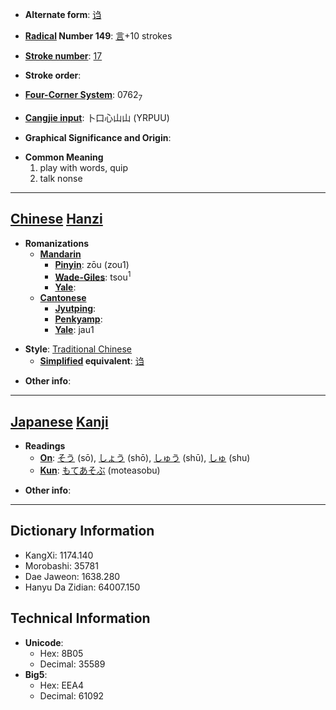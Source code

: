 * '''Alternate form''': [[诌]]

* '''[[Wiktionary:Chinese radical index| Radical]] Number 149''': [[Wiktionary:Chinese radical index 言|言]]+10 strokes

* '''[[Wiktionary:Chinese total strokes index|Stroke number]]''': [[Wiktionary:Chinese total strokes index 17|17]]

* '''Stroke order''': 

* '''[[Wiktionary:Chinese four corner index|Four-Corner System]]''': 0762<sub>7</sub>

* '''[[Wiktionary:Chinese Cangjie index|Cangjie input]]''': 卜口心山山 (YRPUU)

* '''Graphical Significance and Origin''': 

* '''Common Meaning'''
*#play with words, quip
*# talk nonse


----

== [[Chinese]] [[Hanzi]] ==

* '''Romanizations'''
** '''[[Mandarin]]'''
*** '''[[Pinyin]]''': zōu (zou1)
*** '''[[Wade-Giles]]''': tsou<sup>1</sup>
*** '''[[Yale]]''': 
** '''[[Cantonese]]'''
*** '''[[Jyutping]]''':
*** '''[[Penkyamp]]''': 
*** '''[[Yale]]''': jau1

* '''Style''': [[Traditional Chinese]] 
** '''[[Simplified Chinese|Simplified]] equivalent''': [[诌]]

* '''Other info''': 

----

== [[Japanese]] [[Kanji]] ==

* '''Readings'''
** '''[[On]]''': [[そう]] (sō), [[しょう]] (shō), [[しゅう]] (shū), [[しゅ]] (shu)
** '''[[Kun]]''': [[もてあそぶ]] (moteasobu)

* '''Other info''':  

----

== Dictionary Information ==

* KangXi: 1174.140
* Morobashi: 35781
* Dae Jaweon: 1638.280
* Hanyu Da Zidian: 64007.150

== Technical Information ==

* '''Unicode''':
** Hex: 8B05
** Decimal: 35589
* '''Big5''':
** Hex: EEA4
** Decimal: 61092